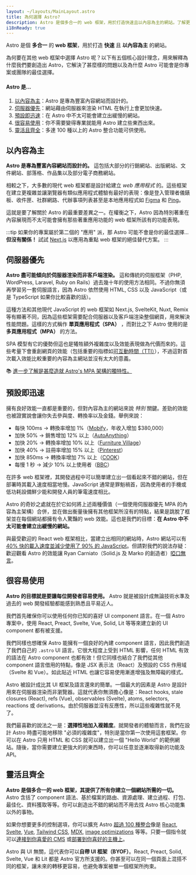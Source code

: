 ```yaml
---
layout: ~/layouts/MainLayout.astro
title: 為何選擇 Astro?
description: Astro 是個多合一的 web 框架，用於打造快速且以內容為主的網站。了解更多。
i18nReady: true
---
```


Astro 是個 **多合一** 的 **web 框架**，用於打造 **快速** 且 **以內容為主** 的網站。

為何要在其他 web 框架中選擇 Astro 呢？以下有五個核心設計理念，用來解釋為什麼我們要創造出 Astro，它解決了甚麼樣的問題以及為什麼 Astro 可能會是你專案或團隊的最佳選擇。

#### Astro 是...

1. [以內容為主](#以內容為主)：Astro 是專為豐富內容網站而設計的。
2. [伺服器優先](#伺服器優先)：網站藉由伺服器來渲染 HTML 在執行上會更加快速。
3. [預設即迅速](#預設即迅速)：在 Astro 中不太可能會建立出緩慢的網站。
4. [很容易使用](#很容易使用)：你不需要變得專業就能用 Astro 建立些東西出來。
5. [靈活且齊全](#靈活且齊全)：多達 100 種以上的 Astro 整合功能可供使用。

## 以內容為主

**Astro 是專為豐富內容網站而設計的。** 這包括大部分的行銷網站、出版網站、文件網站、部落格、作品集以及部分電子商務網站。

相較之下，大多數的現代 web 框架都是設計給建立 *web 應用程式* 的。這些框架在建立更複雜並讓瀏覽器有類似應用程式體驗有最好的表現：像是登入管理者儀錶板、收件匣、社群網路、代辦事項列表甚至是本地應用程式如 [Figma](https://figma.com/) 和 [Ping](https://ping.gg/)。

這就是要了解關於 Astro 的最重要差異之一。在權衡之下，Astro 因為特別著重在內容展現而不太可能會擁有那些著重應用功能的 web 框架所該有的功能表現。

:::tip
如果你的專案屬於第二個的 "應用" 派，那 Astro 可能不會是你的最佳選擇...**但沒有關係！** 試試 [Next.js](https://nextjs.org/) 以應用為重點 web 框架的絕佳替代方案。
:::


## 伺服器優先

**Astro 盡可能傾向於伺服器渲染而非客戶端渲染。** 這和傳統的伺服框架（PHP, WordPress, Laravel, Ruby on Rails）過去幾十年的使用方法相同。不過你無須再學習另一套伺服語言，因為 Astro 依然使用 HTML, CSS 以及 JavaScript（或是 TypeScript 如果你比較喜歡的話）。

這種方法和其他現代 JavaScript 的 web 框架如 Next.js, SvelteKit, Nuxt, Remix 等有顯著不同，因為這些框架需要配合伺服器以及客戶端渲染整個網頁，用來解決性能問題。這樣的方式稱作 **單頁應用程式（SPA）** ，而對比之下 Astro 使用的是 **多頁應用程式（MPA）** 的方法。

SPA 模型有它的優勢但這也是犧牲額外複雜度以及效能表現做為代價而來的。這些考量下會重創網頁的效能（包括重要的指標如[可互動時間（TTI）](https://web.dev/interactive/)），不過這對首次載入效能比較重要的內容為主網站並沒有太大的意義。

📚 [進一步了解是甚麼造就 Astro's MPA 架構的獨特性。](/zh-tw/concepts/mpa-vs-spa/)


## 預設即迅速

擁有良好效能一直都是重要的，但對內容為主的網站來說 *特別* 關鍵。差勁的效能也被證實說會讓你失去參與度、轉換率以及金錢。舉例來說：

- 每快 100ms → 轉換率增加 1%（[Mobify](https://web.dev/why-speed-matters/)，年收入增加 $380,000）
- 加快 50% → 銷售增加 12% 以上（[AutoAnything](https://www.digitalcommerce360.com/2010/08/19/web-accelerator-revs-conversion-and-sales-autoanything/)）
- 加快 20% → 轉換率增加 10% 以上（[Furniture Village](https://www.thinkwithgoogle.com/intl/en-gb/marketing-strategies/app-and-mobile/furniture-village-and-greenlight-slash-page-load-times-boosting-user-experience/)）
- 加快 40% → 註冊率增加 15% 以上（[Pinterest](https://medium.com/pinterest-engineering/driving-user-growth-with-performance-improvements-cfc50dafadd7)）
- 加快 850ms → 轉換率增加 7% 以上（[COOK](https://web.dev/why-speed-matters/)）
- 每慢 1 秒 → 減少 10% 以上使用者（[BBC](https://www.creativebloq.com/features/how-the-bbc-builds-websites-that-scale)）

在許多 web 框架裡，其開發過程中可以簡單建立出一個看起來不錯的網站，但在部署時其載入速度相當地慢。JavaScript 通常是罪魁禍首，因為使用者的手機或低功耗設備鮮少能和開發人員的筆電速度相比。

Astro 的奇妙之處就在於它如何將上述兩種價值（一個使用伺服器優先 MPA 的內容為主架構）合併，並在做出衡量後擁有其他框架所沒有的特點，結果是跳脫了框架並在每個網站都擁有令人驚豔的 web 效能。這也是我們的目標：**在 Astro 中不太可能會建立出緩慢的網站。**

與最受歡迎的 React web 框架相比，當建立出相同的網站時，Astro 網站可以有 [40% 快的載入速度並減少使用了 90% 的 JavaScript](https://twitter.com/t3dotgg/status/1437195415439360003)。但請對我們的說法存疑：歡迎觀看 Astro 的效能讓 Ryan Carniato（Solid.js 及 Marko 的創造者）[啞口無言](https://youtu.be/2ZEMb_H-LYE?t=8163)。


## 很容易使用

**Astro 的目標就是要讓每位開發者容易使用。** Astro 就是被設計成無論技術水準及過去的 web 開發經驗都能感到熟悉且平易近人。

我們首先確保你可以使用任何你已知的喜好 UI component 語言。在一個 Astro 專案中，使用 React, Preact, Svelte, Vue, Solid, Lit 等等來建立新的 UI component 都有被支援。

我們同樣也想確保 Astro 能擁有一個良好的內建 component 語言，因此我們創造了我們自己的 `.astro` UI 語言。它很大程度上受到 HTML 影響，任何 HTML 有效的語法在 Astro component 也都有效！但它同樣也結合了我們從其他 component 語言借用的特點，像是 JSX 表示法（React）及預設的 CSS 作用域（Svelte 和 Vue）。如此貼近 HTML 也讓它容易使用漸進增強及無障礙的樣式。

Astro 被設計成比其 UI 框架及語言還來的簡單。一個最大的因素是 Astro 是設計用來在伺服器渲染而非瀏覽器。這就代表你無須擔心像是：React hooks, stale closures (React), refs (Vue), observables (Svelte), atoms, selectors, reactions 或 derivations。由於伺服器並沒有反應性，所以這些複雜性就不見了。

我們最喜歡的說法之一是：**選擇性地加入複雜度**。就開發者的體驗而言，我們在設計 Astro 時盡可能地移除 "必須的複雜度"，特別是當你第一次使用這套框架。你可以在 Astro 只用 HTML 和 CSS 就可以建立出一個 "Hello World" 的範例網站。隨後，當你需要建立更強大的的東西時，你可以任意並逐漸取得新的功能及 API。


## 靈活且齊全

**Astro 是個多合一的 web 框架，其提供了所有你建立一個網站所需的一切。** Astro 含括了 component 語法、基於檔案的路由、資源處理、建立過程、打包、最佳化、資料獲取等等。你可以創造出不錯的網站而不用去找 Astro 核心功能集以外的事物。

如果你想要更多的控制選項，你可以擴充 Astro [超過 100 種整合](https://astro.build/integrations/)像是 [React](https://www.npmjs.com/package/@astrojs/react), [Svelte](https://www.npmjs.com/package/@astrojs/svelte), [Vue](https://www.npmjs.com/package/@astrojs/vue), [Tailwind CSS](https://www.npmjs.com/package/@astrojs/tailwind), [MDX](https://www.npmjs.com/package/@astrojs/mdx), [image optimizations](https://www.npmjs.com/package/@astrojs/image) 等等。只要一個指令就可以[連接到你喜愛的 CMS](https://astro.build/integrations/) 或[部署到你喜好的主機上](/zh-tw/guides/deploy/)。

Astro 與 UI 無關，這代表你可以**自帶 UI 框架（BYOF）**。React, Preact, Solid, Svelte, Vue 和 Lit 都是 Astro 官方所支援的。你甚至可以在同一個頁面上混搭不同的框架，讓未來的轉移更容易，也避免專案被單一個框架所拘束。
